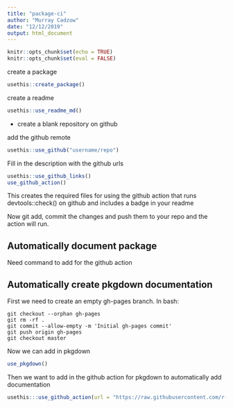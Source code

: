 ```yaml
---
title: "package-ci"
author: "Murray Cadzow"
date: "12/12/2019"
output: html_document
---
```


```r
knitr::opts_chunk$set(echo = TRUE)
knitr::opts_chunk$set(eval = FALSE)
```


create a package
```r
usethis::create_package()
```

create a readme
```r
usethis::use_readme_md()
```


- create a blank repository on github

add the github remote
```r
usethis::use_github("username/repo")
```

Fill in the description with the github urls
```r
usethis::use_github_links()
use_github_action()
```

This creates the required files for using the github action that runs devtools::check() on github and includes a badge in your readme

Now git add, commit the changes and push them to your repo and the action will run.

## Automatically document package

Need command to add for the github action

## Automatically create pkgdown documentation

First we need to create an empty gh-pages branch. In bash:

```
git checkout --orphan gh-pages
git rm -rf .
git commit --allow-empty -m 'Initial gh-pages commit'
git push origin gh-pages
git checkout master
```

Now we can add in pkgdown
```r
use_pkgdown()
```

Then we want to add in the github action for pkgdown to automatically add documentation
```r
usethis:::use_github_action(url = "https://raw.githubusercontent.com/r-lib/actions/master/examples/pkgdown.yaml")
```

